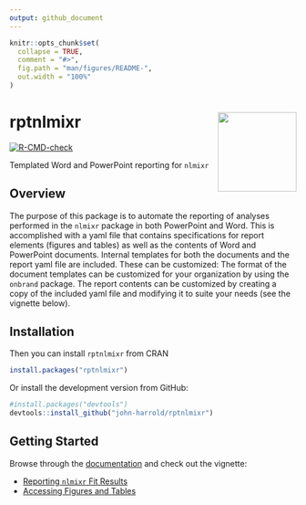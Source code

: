 ```yaml
---
output: github_document
---
```


<!-- README.md is generated from README.Rmd. Please edit that file -->

```r
knitr::opts_chunk$set(
  collapse = TRUE,
  comment = "#>",
  fig.path = "man/figures/README-",
  out.width = "100%"
)
```

# rptnlmixr <img src="man/figures/rptnlmixr_hex.png" align="right" height="138.5" />

<!-- badges: start -->
[![R-CMD-check](https://github.com/john-harrold/rptnlmixr/workflows/R-CMD-check/badge.svg)](https://github.com/john-harrold/rptnlmixr/actions)
<!---
[![CRAN checks](https://cranchecks.info/badges/summary/rptnlmixr)](https://cran.r-project.org/web/checks/check_results_rptnlmixr.html)
-->
<!-- badges: end -->

Templated Word and PowerPoint reporting for `nlmixr`

## Overview

The purpose of this package is to automate the reporting of analyses performed in the `nlmixr` package in both PowerPoint and Word. This is accomplished with a yaml file that contains specifications for report elements (figures and tables) as well as the contents of Word and PowerPoint documents. Internal templates for both the documents and the report yaml file are included. These can be customized: The format of the document templates can be customized for your organization by using the `onbrand` package. The report contents can be customized by creating a copy of the included yaml file and modifying it to suite your needs (see the vignette below). 

## Installation

Then you can install `rptnlmixr` from CRAN

```r
install.packages("rptnlmixr") 
```

Or install the development version from GitHub:

```r
#install.packages("devtools") 
devtools::install_github("john-harrold/rptnlmixr")
```

## Getting Started  

Browse through the [documentation](https://rptnlmixr.ubiquity.tools/) and check out the vignette: 

* [Reporting `nlmixr` Fit Results](https://rptnlmixr.ubiquity.tools/articles/Reportin_nlmixr_Fit_Results.html)
* [Accessing Figures and Tables](https://rptnmlixr.ubiquity.tools/articles/Accessing_Figures_and_Tables.html)

